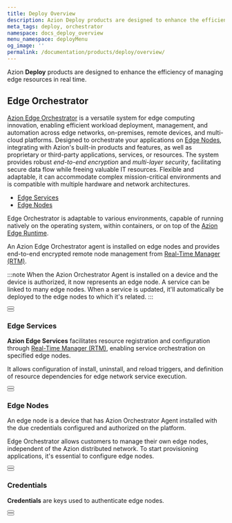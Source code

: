 ```yaml
---
title: Deploy Overview
description: Azion Deploy products are designed to enhance the efficiency of managing edge resources in real time.
meta_tags: deploy, orchestrator
namespace: docs_deploy_overview
menu_namespace: deployMenu
og_image: ''
permalink: /documentation/products/deploy/overview/
---
```



Azion **Deploy** products are designed to enhance the efficiency of managing edge resources in real time.  

## Edge Orchestrator

[Azion Edge Orchestrator](/en/documentation/products/deploy/edge-orchestrator/) is a versatile system for edge computing innovation, enabling efficient workload deployment, management, and automation across edge networks, on-premises, remote devices, and multi-cloud platforms. Designed to orchestrate your applications on [Edge Nodes](/en/documentation/products/deploy/edge-orchestrator/edge-node/), integrating with Azion's built-in products and features, as well as proprietary or third-party applications, services, or resources.
The system provides robust *end-to-end encryption* and *multi-layer security*, facilitating secure data flow while freeing valuable IT resources. Flexible and adaptable, it can accommodate complex mission-critical environments and is compatible with multiple hardware and network architectures.

- [Edge Services](/en/documentation/products/deploy/edge-orchestrator/edge-services/)
- [Edge Nodes](/en/documentation/products/deploy/edge-orchestrator/edge-node/)

Edge Orchestrator is adaptable to various environments, capable of running natively on the operating system, within containers, or on top of the [Azion Edge Runtime](/en/documentation/devtools/runtime/overview/).

An Azion Edge Orchestrator agent is installed on edge nodes and provides end-to-end encrypted remote node management from [Real-Time Manager (RTM)](/en/documentation/products/guides/how-to-access-rtm/).

:::note
When the Azion Orchestrator Agent is installed on a device and the device is authorized, it now represents an edge node. A service can be linked to many edge nodes. When a service is updated, it'll automatically be deployed to the edge nodes to which it's related.
:::

<Button href="/en/documentation/products/deploy/edge-orchestrator/" text="go to edge orchestrator reference documentation" variant="secondary" target="_blank"></Button>
<br />
<Button href="/en/documentation/products/guides/deploy/install-orchestrator-agent/" text="go to how to install edge orchestrator agent" variant="secondary" target="_blank"></Button>


### Edge Services

**Azion Edge Services** facilitates resource registration and configuration through [Real-Time Manager (RTM)](/en/documentation/products/guides/how-to-access-rtm/), enabling service orchestration on specified edge nodes.

It allows configuration of install, uninstall, and reload triggers, and definition of resource dependencies for edge network service execution.

<Button href="/en/documentation/products/deploy/edge-orchestrator/edge-services/" text="go to edge services reference documentation" variant="secondary" target="_blank"></Button>
<br />
<Button href="/en/documentation/products/guides/deploy/create-edge-service/" text="go to how to create an edge service" variant="secondary" target="_blank"></Button>

### Edge Nodes

An edge node is a device that has Azion Orchestrator Agent installed with the due credentials configured and authorized on the platform.

Edge Orchestrator allows customers to manage their own edge nodes, independent of the Azion distributed network. To start provisioning applications, it's essential to configure edge nodes.

<Button href="/en/documentation/products/deploy/edge-orchestrator/edge-node/" text="go to edge node reference documentation" variant="secondary" target="_blank"></Button>
<br />
<Button href="/en/documentation/products/guides/deploy/authorize-an-edge-node/" text="go to how to authorize an edge node" variant="secondary" target="_blank"></Button>

### Credentials 

**Credentials** are keys used to authenticate edge nodes.

<Button href="/en/documentation/products/deploy/credentials/" text="go to credentials reference documentation" variant="secondary" target="_blank"></Button>
<br />
<Button href="/en/documentation/products/guides/deploy/generate-credentials/" text="go to how to generate credentials" variant="secondary" target="_blank"></Button>
